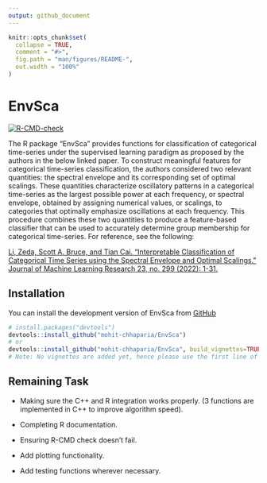 ```yaml
---
output: github_document
---
```


<!-- README.md is generated from README.Rmd. Please edit that file -->

```r
knitr::opts_chunk$set(
  collapse = TRUE,
  comment = "#>",
  fig.path = "man/figures/README-",
  out.width = "100%"
)
```

# EnvSca

<!-- badges: start -->

[![R-CMD-check](https://github.com/mohit-chhaparia/EnvSca/actions/workflows/R-CMD-check.yaml/badge.svg)](https://github.com/mohit-chhaparia/EnvSca/actions/workflows/R-CMD-check.yaml)

<!-- badges: end -->

The R package "EnvSca" provides functions for classification of categorical time-series under the supervised learning paradigm as proposed by the authors in the below linked paper. To construct meaningful features for categorical time-series classification, the authors considered two relevant quantities: the spectral envelope and its corresponding set of optimal scalings. These quantities characterize oscillatory patterns in a categorical time-series as the largest possible power at each frequency, or spectral envelope, obtained by assigning numerical values, or scalings, to categories that optimally emphasize oscillations at each frequency. This procedure combines these two quantities to produce a feature-based classifier that can be used to accurately determine group membership for categorical time-series. For reference, see the following:

[Li, Zeda, Scott A. Bruce, and Tian Cai. "Interpretable Classification of Categorical Time Series using the Spectral Envelope and Optimal Scalings." Journal of Machine Learning Research 23, no. 299 (2022): 1-31.](https://jmlr.org/papers/v23/21-0369.html)

## Installation

You can install the development version of EnvSca from [GitHub](https://github.com/mohit-chhaparia/EnvSca)

``` r
# install.packages("devtools")
devtools::install_github("mohit-chhaparia/EnvSca")
# or
devtools::install_github("mohit-chhaparia/EnvSca", build_vignettes=TRUE)
# Note: No vignettes are added yet, hence please use the first line of code to install the package.
```

## Remaining Task

-   Making sure the C++ and R integration works properly. (3 functions are implemented in C++ to improve algorithm speed).

-   Completing R documentation.

-   Ensuring R-CMD check doesn't fail.

-   Add plotting functionality.

-   Add testing functions wherever necessary.
